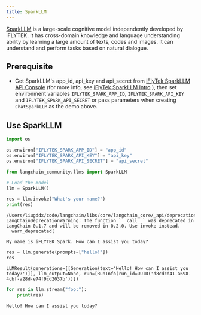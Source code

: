 ```yaml
---
title: SparkLLM
---
```


[SparkLLM](https://xinghuo.xfyun.cn/spark) is a large-scale cognitive model independently developed by iFLYTEK.
It has cross-domain knowledge and language understanding ability by learning a large amount of texts, codes and images.
It can understand and perform tasks based on natural dialogue.

## Prerequisite

- Get SparkLLM's app_id, api_key and api_secret from [iFlyTek SparkLLM API Console](https://console.xfyun.cn/services/bm3) (for more info, see [iFlyTek SparkLLM Intro](https://xinghuo.xfyun.cn/sparkapi) ), then set environment variables `IFLYTEK_SPARK_APP_ID`, `IFLYTEK_SPARK_API_KEY` and `IFLYTEK_SPARK_API_SECRET` or pass parameters when creating `ChatSparkLLM` as the demo above.

## Use SparkLLM

```python
import os

os.environ["IFLYTEK_SPARK_APP_ID"] = "app_id"
os.environ["IFLYTEK_SPARK_API_KEY"] = "api_key"
os.environ["IFLYTEK_SPARK_API_SECRET"] = "api_secret"
```

```python
from langchain_community.llms import SparkLLM

# Load the model
llm = SparkLLM()

res = llm.invoke("What's your name?")
print(res)
```

```output
/Users/liugddx/code/langchain/libs/core/langchain_core/_api/deprecation.py:117: LangChainDeprecationWarning: The function `__call__` was deprecated in LangChain 0.1.7 and will be removed in 0.2.0. Use invoke instead.
  warn_deprecated(
```
```output
My name is iFLYTEK Spark. How can I assist you today?
```

```python
res = llm.generate(prompts=["hello!"])
res
```

```output
LLMResult(generations=[[Generation(text='Hello! How can I assist you today?')]], llm_output=None, run=[RunInfo(run_id=UUID('d8cdcd41-a698-4cbf-a28d-e74f9cd2037b'))])
```

```python
for res in llm.stream("foo:"):
    print(res)
```

```output
Hello! How can I assist you today?
```

```python

```
